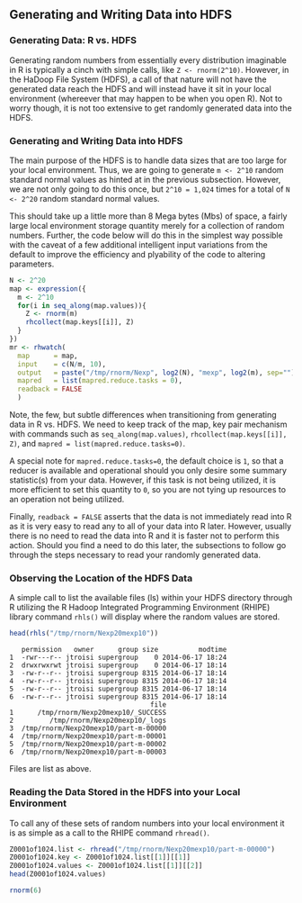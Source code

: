 ## Generating and Writing Data into HDFS ##

### Generating Data: R vs. HDFS ###

Generating random numbers from essentially every distribution imaginable in R is typically a cinch with simple calls, like `Z <- rnorm(2^10)`. However, in the HaDoop File System (HDFS), a call of that nature will not have the generated data reach the HDFS and will instead have it sit in your local environment (whereever that may happen to be when you open R). Not to worry though, it is not too extensive to get randomly generated data into the HDFS.

### Generating and Writing Data into HDFS ###

The main purpose of the HDFS is to handle data sizes that are too large for your local environment. Thus, we are going to generate `m <- 2^10` random standard normal values as hinted at in the previous subsection. However, we are not only going to do this once, but `2^10 = 1,024` times for a total of `N <- 2^20` random standard normal values.

This should take up a little more than 8 Mega bytes (Mbs) of space, a fairly large local environment storage quantity merely for a collection of random numbers. Further, the code below will do this in the simplest way possible with the caveat of a few additional intelligent input variations from the default to improve the efficiency and plyability of the code to altering parameters.
```r
N <- 2^20
map <- expression({
  m <- 2^10
  for(i in seq_along(map.values)){
    Z <- rnorm(m)
    rhcollect(map.keys[[i]], Z)
  }
})
mr <- rhwatch(
  map      = map,
  input    = c(N/m, 10), 
  output   = paste("/tmp/rnorm/Nexp", log2(N), "mexp", log2(m), sep=""),
  mapred   = list(mapred.reduce.tasks = 0),
  readback = FALSE
  )
```
Note, the few, but subtle differences when transitioning from generating data in R vs. HDFS. We need to keep track of the map, key pair mechanism with commands such as `seq_along(map.values)`, `rhcollect(map.keys[[i]], Z)`, and `mapred = list(mapred.reduce.tasks=0)`.

A special note for `mapred.reduce.tasks=0`, the default choice is `1`, so that a reducer is available and operational should you only desire some summary statistic(s) from your data. However, if this task is not being utilized, it is more efficient to set this quantity to `0`, so you are not tying up resources to an operation not being utilized.

Finally, `readback = FALSE` asserts that the data is not immediately read into R as it is very easy to read any to all of your data into R later. However, usually there is no need to read the data into R and it is faster not to perform this action. Should you find a need to do this later, the subsections to follow go through the steps necessary to read your randomly generated data.

### Observing the Location of the HDFS Data ###

A simple call to list the available files (ls) within your HDFS directory through R utilizing the R Hadoop Integrated Programming Environment (RHIPE) library command `rhls()` will display where the random values are stored.
```r
head(rhls("/tmp/rnorm/Nexp20mexp10"))
```
```
   permission   owner      group size          modtime
1  -rwr---r-- jtroisi supergroup    0 2014-06-17 18:24
2  drwxrwxrwt jtroisi supergroup    0 2014-06-17 18:14
3  -rw-r--r-- jtroisi supergroup 8315 2014-06-17 18:14
4  -rw-r--r-- jtroisi supergroup 8315 2014-06-17 18:14
5  -rw-r--r-- jtroisi supergroup 8315 2014-06-17 18:14
6  -rw-r--r-- jtroisi supergroup 8315 2014-06-17 18:14
                                   file
1      /tmp/rnorm/Nexp20mexp10/_SUCCESS
2         /tmp/rnorm/Nexp20mexp10/_logs
3  /tmp/rnorm/Nexp20mexp10/part-m-00000
4  /tmp/rnorm/Nexp20mexp10/part-m-00001
5  /tmp/rnorm/Nexp20mexp10/part-m-00002
6  /tmp/rnorm/Nexp20mexp10/part-m-00003
```
Files are list as above.

### Reading the Data Stored in the HDFS into your Local Environment ###

To call any of these sets of random numbers into your local environment it is as simple as a call to the RHIPE command `rhread()`.
```r
Z0001of1024.list <- rhread("/tmp/rnorm/Nexp20mexp10/part-m-00000")
Z0001of1024.key <- Z0001of1024.list[[1]][[1]]
Z0001of1024.values <- Z0001of1024.list[[1]][[2]]
head(Z0001of1024.values)
```
```r
rnorm(6)
```

